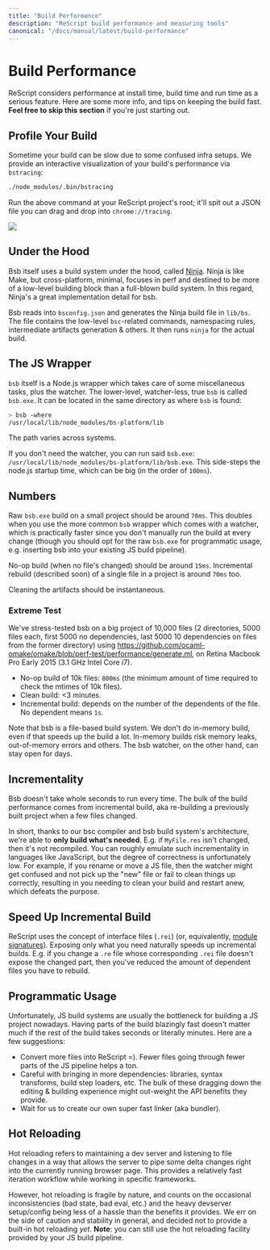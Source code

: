 ```yaml
---
title: "Build Performance"
description: "ReScript build performance and measuring tools"
canonical: "/docs/manual/latest/build-performance"
---
```


# Build Performance

ReScript considers performance at install time, build time and run time as a serious feature. Here are some more info, and tips on keeping the build fast. **Feel free to skip this section** if you're just starting out.

## Profile Your Build

Sometime your build can be slow due to some confused infra setups. We provide an interactive visualization of your build's performance via `bstracing`:

```sh
./node_modules/.bin/bstracing
```

Run the above command at your ReScript project's root; it'll spit out a JSON file you can drag and drop into `chrome://tracing`.


<Image withShadow={true} src="/static/img/bstracing.png" caption="Screenshot of bstracing result"/>

## Under the Hood

Bsb itself uses a build system under the hood, called [Ninja](https://ninja-build.org). Ninja is like Make, but cross-platform, minimal, focuses in perf and destined to be more of a low-level building block than a full-blown build system. In this regard, Ninja's a great implementation detail for bsb.

Bsb reads into `bsconfig.json` and generates the Ninja build file in `lib/bs`. The file contains the low-level `bsc`-related commands, namespacing rules, intermediate artifacts generation & others. It then runs `ninja` for the actual build.

## The JS Wrapper

`bsb` itself is a Node.js wrapper which takes care of some miscellaneous tasks, plus the watcher. The lower-level, watcher-less, true `bsb` is called `bsb.exe`. It can be located in the same directory as where `bsb` is found:

```sh
> bsb -where
/usr/local/lib/node_modules/bs-platform/lib
```

The path varies across systems.

If you don't need the watcher, you can run said `bsb.exe`: `/usr/local/lib/node_modules/bs-platform/lib/bsb.exe`. This side-steps the node.js startup time, which can be big (in the order of `100ms`).

## Numbers

Raw `bsb.exe` build on a small project should be around `70ms`. This doubles when you use the more common `bsb` wrapper which comes with a watcher, which is practically faster since you don't manually run the build at every change (though you should opt for the raw `bsb.exe` for programmatic usage, e.g. inserting bsb into your existing JS build pipeline).

No-op build (when no file's changed) should be around `15ms`. Incremental rebuild (described soon) of a single file in a project is around `70ms` too.

Cleaning the artifacts should be instantaneous.

### Extreme Test

We've stress-tested bsb on a big project of 10,000 files (2 directories, 5000 files each, first 5000 no dependencies, last 5000 10 dependencies on files from the former directory) using https://github.com/ocaml-omake/omake/blob/perf-test/performance/generate.ml, on Retina Macbook Pro Early 2015 (3.1 GHz Intel Core i7).

<!-- TODO: better repro -->

- No-op build of 10k files: `800ms` (the minimum amount of time required to check the mtimes of 10k files).
- Clean build: <3 minutes.
- Incremental build: depends on the number of the dependents of the file. No dependent means `1s`.

Note that bsb is a file-based build system. We don't do in-memory build, even if that speeds up the build a lot. In-memory builds risk memory leaks, out-of-memory errors and others. The bsb watcher, on the other hand, can stay open for days.

## Incrementality

Bsb doesn't take whole seconds to run every time. The bulk of the build performance comes from incremental build, aka re-building a previously built project when a few files changed.

In short, thanks to our bsc compiler and bsb build system's architecture, we're able to **only build what's needed**. E.g. if `MyFile.res` isn't changed, then it's not recompiled. You can roughly emulate such incrementality in languages like JavaScript, but the degree of correctness is unfortunately low. For example, if you rename or move a JS file, then the watcher might get confused and not pick up the "new" file or fail to clean things up correctly, resulting in you needing to clean your build and restart anew, which defeats the purpose.

## Speed Up Incremental Build

ReScript uses the concept of interface files (`.rei`) (or, equivalently, [module signatures](module.md#signatures)). Exposing only what you need naturally speeds up incremental builds. E.g. if you change a `.re` file whose corresponding `.rei` file doesn't expose the changed part, then you've reduced the amount of dependent files you have to rebuild.

<!-- TODO: validate this -->

## Programmatic Usage

Unfortunately, JS build systems are usually the bottleneck for building a JS project nowadays. Having parts of the build blazingly fast doesn't matter much if the rest of the build takes seconds or literally minutes. Here are a few suggestions:

- Convert more files into ReScript =). Fewer files going through fewer parts of the JS pipeline helps a ton.
- Careful with bringing in more dependencies: libraries, syntax transforms, build step loaders, etc. The bulk of these dragging down the editing & building experience might out-weight the API benefits they provide.
- Wait for us to create our own super fast linker (aka bundler).

## Hot Reloading

Hot reloading refers to maintaining a dev server and listening to file changes in a way that allows the server to pipe some delta changes right into the currently running browser page. This provides a relatively fast iteration workflow while working in specific frameworks.

However, hot reloading is fragile by nature, and counts on the occasional inconsistencies (bad state, bad eval, etc.) and the heavy devserver setup/config being less of a hassle than the benefits it provides. We err on the side of caution and stability in general, and decided not to provide a built-in hot reloading _yet_. **Note**: you can still use the hot reloading facility provided by your JS build pipeline.

